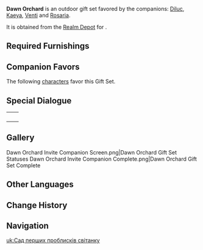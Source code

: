 {{Furnishing Infobox
|id             = 350047
|image          = Furnishing Set Dawn Orchard Display.png
|category       = Outdoor Set
|subcategory    = Gift Set
|rarity         = 4
|adeptal_energy = 840
|load           = 1,130
|description    = The orchards of the [[Dawn Winery]] are quite famous indeed. It is said that someone from the wine industry in another nation visited the Dawn Winery years ago to study it and gather experience in orchard management. The wine industries in various other nations raced to follow the resultant Dawn Orchard model.<br />Unfortunately, the excellence of the base ingredients is only one factor in the production of fine wines, and it is the Dawn Winery's skill in wine making that is key to its position at the apex of the industry. Unable to compete, some of its rivals had to resort to using part of their produce to make fruit juice to balance the books.
|blueprint      = [[Realm Depot]]
}}
'''Dawn Orchard''' is an outdoor gift set favored by the companions: [[Diluc]], [[Kaeya]], [[Venti]] and [[Rosaria]].

It is obtained from the [[Housing/Realm Depot|Realm Depot]] for {{Item|Realm Currency|24|x=240}}.

==Required Furnishings==
{{Recipe
|type = Gift Set
|Soil-Carrying Wooden Barrel = 1
|Tall Wooden Pole = 2
|Temporary Work Quarters = 1
|Pine Street Light = 1
|Neat Stack of Fir Kegs = 1
|Simple Cargo Cart = 1
|Sturdy Wooden Barrel = 1
|Simple Wooden Fence = 2
|Half-Constructed Fence = 2
|Lush Grapevine = 8
|sort = Soil-Carrying Wooden Barrel,Tall Wooden Pole,Temporary Work Quarters,Pine Street Light,Neat Stack of Fir Kegs,Simple Cargo Cart,Sturdy Wooden Barrel,Simple Wooden Fence,Half-Constructed Fence,Lush Grapevine
|yield = 0
}}

==Companion Favors==
The following [[characters]] favor this Gift Set.
{{Companion/Header}}
{{Companion
|character = Diluc
|rewards = {{Card|Primogem|20}}{{Card|Guide to Resistance|2}}{{Card|Mora|20,000}}
}}
{{Companion
|character = Kaeya
|rewards = {{Card|Primogem|20}}{{Card|Guide to Ballad|2}}{{Card|Mora|20,000}}
}}
{{Companion
|character = Rosaria
|rewards = {{Card|Primogem|20}}{{Card|Guide to Ballad|2}}{{Card|Mora|20,000}}
}}
{{Companion
|character = Venti
|rewards = {{Card|Primogem|20}}{{Card|Guide to Ballad|2}}{{Card|Mora|20,000}}
}}
{{Companion/Footer}}

==Special Dialogue==
{{HousingCompanion|favorite}}

{| class="wikitable"
|-
| {{Card|Diluc}} || {{Transclude|Diluc/Companion|Dawn Orchard}}
|-
| {{Card|Kaeya}} || {{Transclude|Kaeya/Companion|Dawn Orchard}}
|-
| {{Card|Rosaria}} || {{Transclude|Rosaria/Companion|Dawn Orchard}}
|-
| {{Card|Venti}} || {{Transclude|Venti/Companion|Dawn Orchard}}
|}

==Gallery==
<gallery hideaddbutton="true" captionalign="center" widths="300">
Dawn Orchard Invite Companion Screen.png|Dawn Orchard Gift Set Statuses
Dawn Orchard Invite Companion Complete.png|Dawn Orchard Gift Set Complete
</gallery>

==Other Languages==
{{Other Languages
|en      = Dawn Orchard
|zhs     = 晨曦果园
|zhs_rm  = Chénxī Guǒyuán
|zht     = 晨曦果園
|zht_rm  = Chénxī Guǒyuán
|zh_tl   = Dawn Orchard
|ja      = アカツキ果樹園
|ja_rm   = Akatsuki Kaju'en
|ja_tl   = 
|ko      = 다운 와이너리 과수원
|ko_rm   = 
|ko_tl   = 
|es      = Huerto del Amanecer
|es_tl   = Orchard of the Dawn
|fr      = Verger de l'Aurore
|fr_tl   = Dawn Orchard
|ru      = Предрассветный сад
|ru_tl   = 
|th      = สวนแห่งรุ่งอรุณ
|th_rm   = Suan haeng Rungorun
|th_tl   = Garden of Dawn
|vi      = Vườn Cây Dawn
|vi_tl   = 
|de      = Obstplantage Morgenröte
|de_tl   = Dawn Orchard
|id      = Kebun Fajar
|id_tl   = Dawn Orchard
|pt      = Pomar da Alvorada
|pt_tl   = 
}}

==Change History==
{{Change History|1.6}}

==Navigation==
{{Furnishing Navbox/Sets|type=gift}}

[[uk:Сад перших проблисків світанку]]